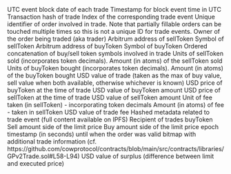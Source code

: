 <ParamField path="block_date">
UTC event block date of each trade
</ParamField>
<ParamField path="block_time">
Timestamp for block event time in UTC
</ParamField>
<ParamField path="tx_hash">
Transaction hash of trade
</ParamField>
<ParamField path="evt_index">
Index of the corresponding trade event
</ParamField>
<ParamField path="order_uid">
Unique identifier of order involved in trade. Note that partially fillable orders can be touched multiple times so this is not a unique ID for trade events.
</ParamField>
<ParamField path="trader">
Owner of the order being traded (aka trader)
</ParamField>
<ParamField path="sell_token_address">
Arbitrum address of sellToken
</ParamField>
<ParamField path="sell_token">
Symbol of sellToken
</ParamField>
<ParamField path="buy_token_address">
Arbitrum address of buyToken
</ParamField>
<ParamField path="buy_token">
Symbol of buyToken
</ParamField>
<ParamField path="token_pair">
Ordered concatenation of buy/sell token symbols involved in trade
</ParamField>
<ParamField path="units_sold">
Units of sellToken sold (incorporates token decimals).
</ParamField>
<ParamField path="atoms_sold">
Amount (in atoms) of the sellToken sold
</ParamField>
<ParamField path="units_bought">
Units of buyToken bought (incorporates token decimals).
</ParamField>
<ParamField path="atoms_bought">
Amount (in atoms) of the buyToken bought
</ParamField>
<ParamField path="usd_value">
USD value of trade (taken as the max of buy value, sell value when both available, otherwise whichever is known)
</ParamField>
<ParamField path="buy_price">
USD price of buyToken at the time of trade
</ParamField>
<ParamField path="buy_value_usd">
USD value of buyToken amount
</ParamField>
<ParamField path="sell_price">
USD price of sellToken at the time of trade
</ParamField>
<ParamField path="sell_value_usd">
USD value of sellToken amount
</ParamField>
<ParamField path="fee">
Unit of fee taken (in sellToken) - incorporating token decimals
</ParamField>
<ParamField path="fee_atoms">
Amount (in atoms) of fee - taken in sellToken
</ParamField>
<ParamField path="fee_usd">
USD value of trade fee
</ParamField>
<ParamField path="app_data">
Hashed metadata related to trade event (full content available on IPFS)
</ParamField>
<ParamField path="receiver">
Recipient of trades buyToken
</ParamField>
<ParamField path="limit_sell_amount">
Sell amount side of the limit price
</ParamField>
<ParamField path="limit_buy_amount">
Buy amount side of the limit price
</ParamField>
<ParamField path="valid_to">
epoch timestamp (in seconds) until when the order was valid
</ParamField>
<ParamField path="flags">
bitmap with additional trade information (cf. https://github.com/cowprotocol/contracts/blob/main/src/contracts/libraries/GPv2Trade.sol#L58-L94)
</ParamField>
<ParamField path="surplus_usd">
USD value of surplus (difference between limit and executed price)
</ParamField>
